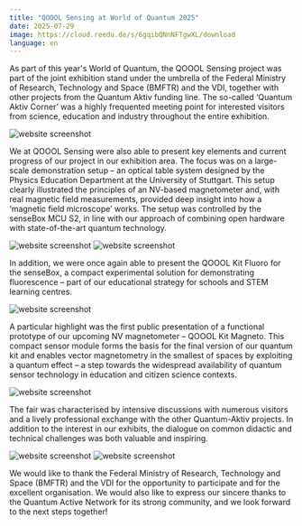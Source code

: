 ```yaml
---
title: "QOOOL Sensing at World of Quantum 2025"
date: 2025-07-29
image: https://cloud.reedu.de/s/6gqibQNnNFTgwXL/download
language: en
---
```


As part of this year's World of Quantum, the QOOOL Sensing project was part of the joint exhibition stand under the umbrella of the Federal Ministry of Research, Technology and Space (BMFTR) and the VDI, together with other projects from the Quantum Aktiv funding line. The so-called ‘Quantum Aktiv Corner’ was a highly frequented meeting point for interested visitors from science, education and industry throughout the entire exhibition.

![website screenshot](https://cloud.reedu.de/s/4komz4nJpXjc8My/download)

We at QOOOL Sensing were also able to present key elements and current progress of our project in our exhibition area. The focus was on a large-scale demonstration setup – an optical table system designed by the Physics Education Department at the University of Stuttgart. This setup clearly illustrated the principles of an NV-based magnetometer and, with real magnetic field measurements, provided deep insight into how a ‘magnetic field microscope’ works. The setup was controlled by the senseBox MCU S2, in line with our approach of combining open hardware with state-of-the-art quantum technology.

![website screenshot](https://cloud.reedu.de/s/QYjpZ6eT7C4RdbM/download)
![website screenshot](https://cloud.reedu.de/s/bL6wBrmT5dibE32/download)

In addition, we were once again able to present the QOOOL Kit Fluoro for the senseBox, a compact experimental solution for demonstrating fluorescence – part of our educational strategy for schools and STEM learning centres.

![website screenshot](https://cloud.reedu.de/s/9oR499iywXoe2sr/download)
 
A particular highlight was the first public presentation of a functional prototype of our upcoming NV magnetometer – QOOOL Kit Magneto. This compact sensor module forms the basis for the final version of our quantum kit and enables vector magnetometry in the smallest of spaces by exploiting a quantum effect – a step towards the widespread availability of quantum sensor technology in education and citizen science contexts.

![website screenshot](https://cloud.reedu.de/s/7SYM62fAwXTWBQE/download)

The fair was characterised by intensive discussions with numerous visitors and a lively professional exchange with the other Quantum-Aktiv projects. In addition to the interest in our exhibits, the dialogue on common didactic and technical challenges was both valuable and inspiring.

![website screenshot](https://cloud.reedu.de/s/qYae3oYsCS6nW3n/download)
![website screenshot](https://cloud.reedu.de/s/XXqZTCLS7g3KXYR/download)
 
We would like to thank the Federal Ministry of Research, Technology and Space (BMFTR) and the VDI for the opportunity to participate and for the excellent organisation. We would also like to express our sincere thanks to the Quantum Active Network for its strong community, and we look forward to the next steps together!


